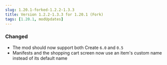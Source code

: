 ```yaml
---
slug: 1.20.1-forked-1.2.2-1.3.3
title: Version 1.2.2-1.3.3 for 1.20.1 (Fork)
tags: [1.20.1, modUpdates]
---
```



### Changed
- The mod should now support both Create `6.0` and `0.5`
- Manifests and the shopping cart screen now use an item's custom name instead of its default name

<CurseforgeLink link="https://www.curseforge.com/minecraft/mc-mods/flapjacks-economy-forked/files/6307891" />
<ModrinthLink link="https://modrinth.com/mod/flapjacks-economy-forked/version/1.2.2-1.3.3" />
